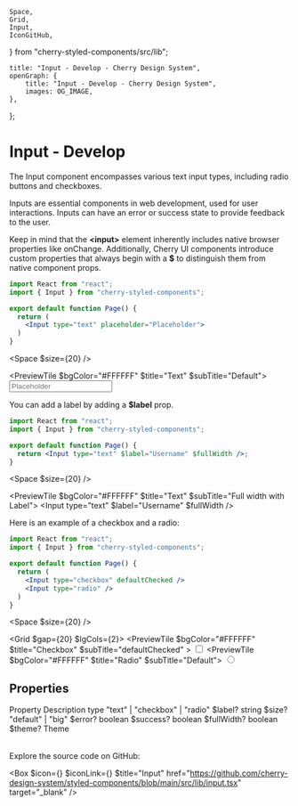 	Space,
	Grid,
	Input,
	IconGitHub,
} from "cherry-styled-components/src/lib";

	title: "Input - Develop - Cherry Design System",
	openGraph: {
		title: "Input - Develop - Cherry Design System",
		images: OG_IMAGE,
	},
};

# Input - Develop

The Input component encompasses various text input types, including radio buttons and checkboxes.

Inputs are essential components in web development, used for user interactions. Inputs can have an error or success state to provide feedback to the user.

Keep in mind that the **\<input>** element inherently includes native browser properties like onChange. Additionally, Cherry UI components introduce custom properties that always begin with a **$** to distinguish them from native component props.

```jsx
import React from "react";
import { Input } from "cherry-styled-components";

export default function Page() {
  return (
    <Input type="text" placeholder="Placeholder">
  )
}
```

<Space $size={20} />

<PreviewTile $bgColor="#FFFFFF" $title="Text" $subTitle="Default">
	<Input type="text" placeholder="Placeholder" />
</PreviewTile>

You can add a label by adding a **$label** prop.

```jsx
import React from "react";
import { Input } from "cherry-styled-components";

export default function Page() {
  return <Input type="text" $label="Username" $fullWidth />;
}
```
<Space $size={20} />

<PreviewTile $bgColor="#FFFFFF" $title="Text" $subTitle="Full width with Label">
	<Input type="text" $label="Username" $fullWidth />
</PreviewTile>

Here is an example of a checkbox and a radio:

```jsx
import React from "react";
import { Input } from "cherry-styled-components";

export default function Page() {
  return (
    <Input type="checkbox" defaultChecked />
    <Input type="radio" />
  )
}
```

<Space $size={20} />

<Grid $gap={20} $lgCols={2}>
	<PreviewTile
		$bgColor="#FFFFFF"
		$title="Checkbox"
		$subTitle="defaultChecked"
	>
		<Input type="checkbox" defaultChecked />
	</PreviewTile>
	<PreviewTile $bgColor="#FFFFFF" $title="Radio" $subTitle="Default">
		<Input type="radio" />
	</PreviewTile>
</Grid>

## Properties

<Table>
	<TableRow>
		<TableHead>Property</TableHead>
		<TableHead>Description</TableHead>
	</TableRow>
	<TableRow>
		<TableData $code>type</TableData>
		<TableData>"text" | "checkbox" | "radio"</TableData>
	</TableRow>
	<TableRow>
		<TableData $code>$label?</TableData>
		<TableData>string</TableData>
	</TableRow>
	<TableRow>
		<TableData $code>$size?</TableData>
		<TableData>"default" | "big"</TableData>
	</TableRow>
	<TableRow>
		<TableData $code>$error?</TableData>
		<TableData>boolean</TableData>
	</TableRow>
	<TableRow>
		<TableData $code>$success?</TableData>
		<TableData>boolean</TableData>
	</TableRow>
	<TableRow>
		<TableData $code>$fullWidth?</TableData>
		<TableData>boolean</TableData>
	</TableRow>
	<TableRow>
		<TableData $code>$theme?</TableData>
		<TableData>Theme</TableData>
	</TableRow>
</Table>

Explore the source code on GitHub:

<Box
	$icon={<IconFile />}
	$iconLink={<IconGitHub />}
	$title="Input"
	href="https://github.com/cherry-design-system/styled-components/blob/main/src/lib/input.tsx"
	target="_blank"
/>
